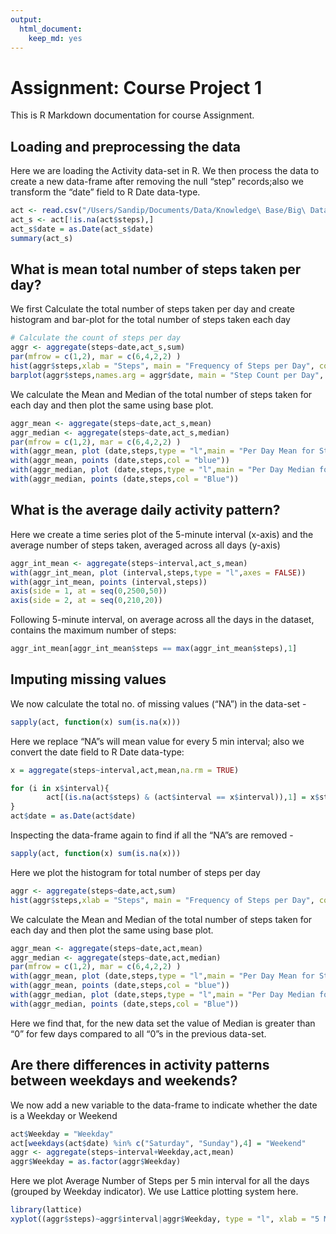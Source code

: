 ```yaml
---
output: 
  html_document: 
    keep_md: yes
---
```

Assignment: Course Project 1
============================

This is R Markdown documentation for course Assignment.

## Loading and preprocessing the data

Here we are loading the Activity data-set in R. We then process the data to create a new data-frame after removing the null "step" records;also we transform the "date" field to R Date data-type.

```r
act <- read.csv("/Users/Sandip/Documents/Data/Knowledge\ Base/Big\ Data/R\ Programming/Assignment_Data/activity.csv", header = TRUE, na.strings = "NA")
act_s <- act[!is.na(act$steps),]
act_s$date = as.Date(act_s$date)
summary(act_s)
```

## What is mean total number of steps taken per day?


We first Calculate the total number of steps taken per day and create histogram and bar-plot for the total number of steps taken each day

```r
# Calculate the count of steps per day
aggr <- aggregate(steps~date,act_s,sum)
par(mfrow = c(1,2), mar = c(6,4,2,2) )
hist(aggr$steps,xlab = "Steps", main = "Frequency of Steps per Day", col = "red",breaks = 53)
barplot(aggr$steps,names.arg = aggr$date, main = "Step Count per Day", xlab = "Date", ylab = "Steps Count")
```


We calculate the Mean and Median of the total number of steps taken for each day and then plot the same using base plot.

```r
aggr_mean <- aggregate(steps~date,act_s,mean)
aggr_median <- aggregate(steps~date,act_s,median)
par(mfrow = c(1,2), mar = c(6,4,2,2) )
with(aggr_mean, plot (date,steps,type = "l",main = "Per Day Mean for Steps", xlab = "Date", ylab = "Mean"))
with(aggr_mean, points (date,steps,col = "blue"))
with(aggr_median, plot (date,steps,type = "l",main = "Per Day Median for Steps", xlab = "Date", ylab = "Median"))
with(aggr_median, points (date,steps,col = "Blue"))
```

## What is the average daily activity pattern?

Here we create a time series plot of the 5-minute interval (x-axis) and the average number of steps taken, averaged across all days (y-axis)

```r
aggr_int_mean <- aggregate(steps~interval,act_s,mean)
with(aggr_int_mean, plot (interval,steps,type = "l",axes = FALSE))
with(aggr_int_mean, points (interval,steps))
axis(side = 1, at = seq(0,2500,50))
axis(side = 2, at = seq(0,210,20))
```


Following 5-minute interval, on average across all the days in the dataset, contains the maximum number of steps:

```r
aggr_int_mean[aggr_int_mean$steps == max(aggr_int_mean$steps),1]
```

## Imputing missing values

We now calculate the total no. of missing values ("NA") in the data-set -
```r
sapply(act, function(x) sum(is.na(x)))
```

Here we replace "NA"s will mean value for every 5 min interval; also we convert the date field to R Date data-type:

```r
x = aggregate(steps~interval,act,mean,na.rm = TRUE)

for (i in x$interval){
        act[(is.na(act$steps) & (act$interval == x$interval)),1] = x$steps
}
act$date = as.Date(act$date)
```

Inspecting the data-frame again to find if all the "NA"s are removed -

```r
sapply(act, function(x) sum(is.na(x)))
```

Here we plot the histogram for total number of steps per day
```r
aggr <- aggregate(steps~date,act,sum)
hist(aggr$steps,xlab = "Steps", main = "Frequency of Steps per Day", col = "red",breaks = 60)
```

We calculate the Mean and Median of the total number of steps taken for each day and then plot the same using base plot.

```r
aggr_mean <- aggregate(steps~date,act,mean)
aggr_median <- aggregate(steps~date,act,median)
par(mfrow = c(1,2), mar = c(6,4,2,2) )
with(aggr_mean, plot (date,steps,type = "l",main = "Per Day Mean for Steps", xlab = "Date", ylab = "Mean"))
with(aggr_mean, points (date,steps,col = "blue"))
with(aggr_median, plot (date,steps,type = "l",main = "Per Day Median for Steps", xlab = "Date", ylab = "Median"))
with(aggr_median, points (date,steps,col = "Blue"))
```
Here we find that, for the new data set the value of Median is greater than "0" for few days compared to all "0"s in the previous data-set.

## Are there differences in activity patterns between weekdays and weekends?

We now add a new variable to the data-frame to indicate whether the date is a Weekday or Weekend
```r
act$Weekday = "Weekday"
act[weekdays(act$date) %in% c("Saturday", "Sunday"),4] = "Weekend"
aggr <- aggregate(steps~interval+Weekday,act,mean)
aggr$Weekday = as.factor(aggr$Weekday)
```

Here we plot Average Number of Steps per 5 min interval for all the days (grouped by Weekday indicator). We use Lattice plotting system here.

```r
library(lattice)
xyplot((aggr$steps)~aggr$interval|aggr$Weekday, type = "l", xlab = "5 Min Interval", ylab = "Average Steps", layout = c(1,2))
```

